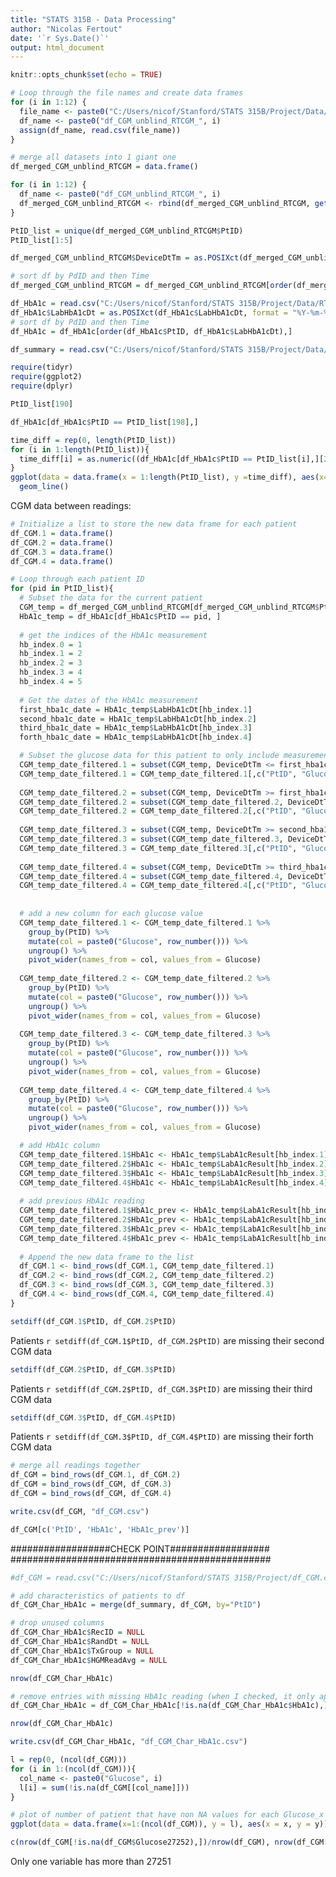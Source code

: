 ```yaml
---
title: "STATS 315B - Data Processing"
author: "Nicolas Fertout"
date: '`r Sys.Date()`'
output: html_document
---
```


```r
knitr::opts_chunk$set(echo = TRUE)
```



```r
# Loop through the file names and create data frames
for (i in 1:12) {
  file_name <- paste0("C:/Users/nicof/Stanford/STATS 315B/Project/Data/RT-CGM Randomized Clinical Trial/DataTables/tblADataRTCGM_Unblinded_RTCGMGroup_", i, ".csv")
  df_name <- paste0("df_CGM_unblind_RTCGM_", i)
  assign(df_name, read.csv(file_name))
}
```


```r
# merge all datasets into 1 giant one
df_merged_CGM_unblind_RTCGM = data.frame()

for (i in 1:12) {
  df_name <- paste0("df_CGM_unblind_RTCGM_", i)
  df_merged_CGM_unblind_RTCGM <- rbind(df_merged_CGM_unblind_RTCGM, get(df_name))
}

```


```r
PtID_list = unique(df_merged_CGM_unblind_RTCGM$PtID)
PtID_list[1:5]
```

```r
df_merged_CGM_unblind_RTCGM$DeviceDtTm = as.POSIXct(df_merged_CGM_unblind_RTCGM$DeviceDtTm, format = "%Y-%m-%d %H:%M:%S")
```

```r
# sort df by PdID and then Time
df_merged_CGM_unblind_RTCGM = df_merged_CGM_unblind_RTCGM[order(df_merged_CGM_unblind_RTCGM$PtID, df_merged_CGM_unblind_RTCGM$DeviceDtTm),]
```


```r
df_HbA1c = read.csv("C:/Users/nicof/Stanford/STATS 315B/Project/Data/RT-CGM Randomized Clinical Trial/DataTables/tblALabHbA1c.csv")
df_HbA1c$LabHbA1cDt = as.POSIXct(df_HbA1c$LabHbA1cDt, format = "%Y-%m-%d %H:%M:%S")
# sort df by PdID and then Time
df_HbA1c = df_HbA1c[order(df_HbA1c$PtID, df_HbA1c$LabHbA1cDt),]
```


```r
df_summary = read.csv("C:/Users/nicof/Stanford/STATS 315B/Project/Data/RT-CGM Randomized Clinical Trial/DataTables/tblAPtSummary.csv")
```

```r
require(tidyr)
require(ggplot2)
require(dplyr)
```

```r
PtID_list[190]
```

```r
df_HbA1c[df_HbA1c$PtID == PtID_list[198],]
```


```r
time_diff = rep(0, length(PtID_list))
for (i in 1:length(PtID_list)){
  time_diff[i] = as.numeric((df_HbA1c[df_HbA1c$PtID == PtID_list[i],][2,"LabHbA1cDt"])-(df_HbA1c[df_HbA1c$PtID == PtID_list[i],][1,"LabHbA1cDt"]), units = "days")
}
ggplot(data = data.frame(x = 1:length(PtID_list), y =time_diff), aes(x=x, y=y)) + 
  geom_line()
```



CGM data between readings:

```r
# Initialize a list to store the new data frame for each patient
df_CGM.1 = data.frame()
df_CGM.2 = data.frame()
df_CGM.3 = data.frame()
df_CGM.4 = data.frame()

# Loop through each patient ID
for (pid in PtID_list){
  # Subset the data for the current patient
  CGM_temp = df_merged_CGM_unblind_RTCGM[df_merged_CGM_unblind_RTCGM$PtID == pid, ]
  HbA1c_temp = df_HbA1c[df_HbA1c$PtID == pid, ]
  
  # get the indices of the HbA1c measurement
  hb_index.0 = 1
  hb_index.1 = 2
  hb_index.2 = 3
  hb_index.3 = 4
  hb_index.4 = 5
  
  # Get the dates of the HbA1c measurement
  first_hba1c_date = HbA1c_temp$LabHbA1cDt[hb_index.1]
  second_hba1c_date = HbA1c_temp$LabHbA1cDt[hb_index.2]
  third_hba1c_date = HbA1c_temp$LabHbA1cDt[hb_index.3]
  forth_hba1c_date = HbA1c_temp$LabHbA1cDt[hb_index.4]

  # Subset the glucose data for this patient to only include measurements before the ith HbA1c measurement and after the i-1th HbA1c measurement, for i = 1 ,2 ,3 ,4.
  CGM_temp_date_filtered.1 = subset(CGM_temp, DeviceDtTm <= first_hba1c_date)
  CGM_temp_date_filtered.1 = CGM_temp_date_filtered.1[,c("PtID", "Glucose")]
  
  CGM_temp_date_filtered.2 = subset(CGM_temp, DeviceDtTm >= first_hba1c_date)
  CGM_temp_date_filtered.2 = subset(CGM_temp_date_filtered.2, DeviceDtTm <= second_hba1c_date)
  CGM_temp_date_filtered.2 = CGM_temp_date_filtered.2[,c("PtID", "Glucose")]
  
  CGM_temp_date_filtered.3 = subset(CGM_temp, DeviceDtTm >= second_hba1c_date)
  CGM_temp_date_filtered.3 = subset(CGM_temp_date_filtered.3, DeviceDtTm <= third_hba1c_date)
  CGM_temp_date_filtered.3 = CGM_temp_date_filtered.3[,c("PtID", "Glucose")]
  
  CGM_temp_date_filtered.4 = subset(CGM_temp, DeviceDtTm >= third_hba1c_date)
  CGM_temp_date_filtered.4 = subset(CGM_temp_date_filtered.4, DeviceDtTm <= forth_hba1c_date)
  CGM_temp_date_filtered.4 = CGM_temp_date_filtered.4[,c("PtID", "Glucose")]
  
  
  # add a new column for each glucose value
  CGM_temp_date_filtered.1 <- CGM_temp_date_filtered.1 %>% 
    group_by(PtID) %>% 
    mutate(col = paste0("Glucose", row_number())) %>% 
    ungroup() %>% 
    pivot_wider(names_from = col, values_from = Glucose)
  
  CGM_temp_date_filtered.2 <- CGM_temp_date_filtered.2 %>% 
    group_by(PtID) %>% 
    mutate(col = paste0("Glucose", row_number())) %>% 
    ungroup() %>% 
    pivot_wider(names_from = col, values_from = Glucose)
  
  CGM_temp_date_filtered.3 <- CGM_temp_date_filtered.3 %>% 
    group_by(PtID) %>% 
    mutate(col = paste0("Glucose", row_number())) %>% 
    ungroup() %>% 
    pivot_wider(names_from = col, values_from = Glucose)
  
  CGM_temp_date_filtered.4 <- CGM_temp_date_filtered.4 %>% 
    group_by(PtID) %>% 
    mutate(col = paste0("Glucose", row_number())) %>% 
    ungroup() %>% 
    pivot_wider(names_from = col, values_from = Glucose)

  # add HbA1c column  
  CGM_temp_date_filtered.1$HbA1c <- HbA1c_temp$LabA1cResult[hb_index.1]
  CGM_temp_date_filtered.2$HbA1c <- HbA1c_temp$LabA1cResult[hb_index.2]
  CGM_temp_date_filtered.3$HbA1c <- HbA1c_temp$LabA1cResult[hb_index.3]
  CGM_temp_date_filtered.4$HbA1c <- HbA1c_temp$LabA1cResult[hb_index.4]
  
  # add previous HbA1c reading
  CGM_temp_date_filtered.1$HbA1c_prev <- HbA1c_temp$LabA1cResult[hb_index.0]
  CGM_temp_date_filtered.2$HbA1c_prev <- HbA1c_temp$LabA1cResult[hb_index.1]
  CGM_temp_date_filtered.3$HbA1c_prev <- HbA1c_temp$LabA1cResult[hb_index.2]
  CGM_temp_date_filtered.4$HbA1c_prev <- HbA1c_temp$LabA1cResult[hb_index.3]
  
  # Append the new data frame to the list
  df_CGM.1 <- bind_rows(df_CGM.1, CGM_temp_date_filtered.1)
  df_CGM.2 <- bind_rows(df_CGM.2, CGM_temp_date_filtered.2)
  df_CGM.3 <- bind_rows(df_CGM.3, CGM_temp_date_filtered.3)
  df_CGM.4 <- bind_rows(df_CGM.4, CGM_temp_date_filtered.4)
}

```

```r
setdiff(df_CGM.1$PtID, df_CGM.2$PtID)
```

Patients `r setdiff(df_CGM.1$PtID, df_CGM.2$PtID)` are missing their second CGM data

```r
setdiff(df_CGM.2$PtID, df_CGM.3$PtID)
```

Patients `r setdiff(df_CGM.2$PtID, df_CGM.3$PtID)` are missing their third CGM data

```r
setdiff(df_CGM.3$PtID, df_CGM.4$PtID)
```

Patients `r setdiff(df_CGM.3$PtID, df_CGM.4$PtID)` are missing their forth CGM data


```r
# merge all readings together
df_CGM = bind_rows(df_CGM.1, df_CGM.2)
df_CGM = bind_rows(df_CGM, df_CGM.3)
df_CGM = bind_rows(df_CGM, df_CGM.4)
```

```r
write.csv(df_CGM, "df_CGM.csv")
```

```r
df_CGM[c('PtID', 'HbA1c', 'HbA1c_prev')]
```


###############################################
##################CHECK POINT##################
###############################################

```r
#df_CGM = read.csv("C:/Users/nicof/Stanford/STATS 315B/Project/df_CGM.csv")
```


```r
# add characteristics of patients to df
df_CGM_Char_HbA1c = merge(df_summary, df_CGM, by="PtID")
```


```r
# drop unused columns
df_CGM_Char_HbA1c$RecID = NULL
df_CGM_Char_HbA1c$RandDt = NULL
df_CGM_Char_HbA1c$TxGroup = NULL
df_CGM_Char_HbA1c$HGMReadAvg = NULL
```

```r
nrow(df_CGM_Char_HbA1c)
```
```r
# remove entries with missing HbA1c reading (when I checked, it only applied to the forth PtID 103)
df_CGM_Char_HbA1c = df_CGM_Char_HbA1c[!is.na(df_CGM_Char_HbA1c$HbA1c),]
```

```r
nrow(df_CGM_Char_HbA1c)
```
```r
write.csv(df_CGM_Char_HbA1c, "df_CGM_Char_HbA1c.csv")
```



```r
l = rep(0, (ncol(df_CGM)))
for (i in 1:(ncol(df_CGM))){
  col_name <- paste0("Glucose", i)
  l[i] = sum(!is.na(df_CGM[[col_name]]))
}
```

```r
# plot of number of patient that have non NA values for each Glucose_x
ggplot(data = data.frame(x=1:(ncol(df_CGM)), y = l), aes(x = x, y = y)) + geom_line()
```

```r
c(nrow(df_CGM[!is.na(df_CGM$Glucose27252),])/nrow(df_CGM), nrow(df_CGM[!is.na(df_CGM$Glucose27251),]), nrow(df_CGM[!is.na(df_CGM$Glucose27252),]))
```
Only one variable has more than 27251 
